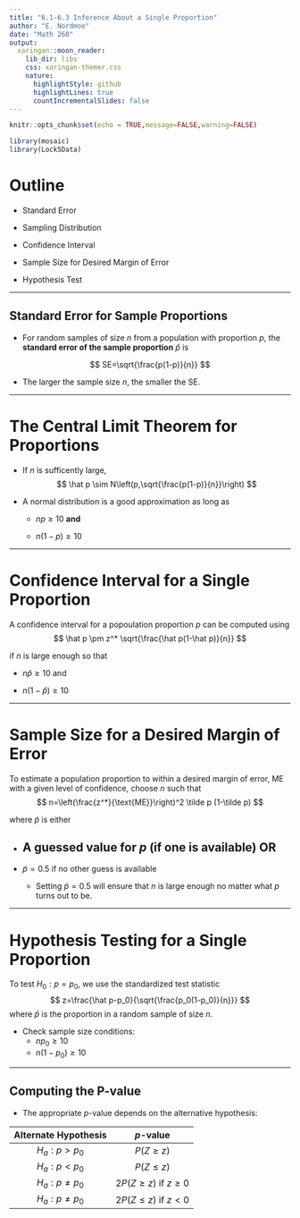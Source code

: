 ```yaml
---
title: "6.1-6.3 Inference About a Single Proportion"
author: "E. Nordmoe"
date: "Math 260"
output:
  xaringan::moon_reader:
    lib_dir: libs
    css: xaringan-themer.css
    nature:
      highlightStyle: github
      highlightLines: true
      countIncrementalSlides: false
---
```


```r
knitr::opts_chunk$set(echo = TRUE,message=FALSE,warning=FALSE)
```


```r
library(mosaic)
library(Lock5Data)
```

# Outline

* Standard Error

* Sampling Distribution

* Confidence Interval

* Sample Size for Desired Margin of Error

* Hypothesis Test

---

## Standard Error for Sample Proportions  


* For random samples of size $n$ from a population with proportion $p$, the **standard error of the sample proportion** $\hat p$ is

$$
SE=\sqrt{\frac{p(1-p)}{n}}
$$


* The larger the sample size $n$, the smaller the SE.

---

# The Central Limit Theorem for Proportions  

* If $n$ is sufficently large,
$$
\hat p \sim N\left(p,\sqrt{\frac{p(1-p)}{n}}\right)
$$

* A normal distribution is a good approximation as long as

  + $np\ge 10$ **and**

  + $n(1-p)\ge 10$

---

# Confidence Interval for a Single Proportion

A confidence interval for a popoulation proportion $p$ can be computed using  
$$
\hat p \pm z^* \sqrt{\frac{\hat p(1-\hat p)}{n}}
$$

if $n$ is large enough so that  

* $n\hat p\ge 10$ and  

* $n (1-\hat p)\ge 10$  

---

# Sample Size for a Desired Margin of Error  

To estimate a population proportion to within a desired margin of error, $\text{ME}$ with a given level of confidence, choose $n$ such that  
$$
n=\left(\frac{z^*}{\text{ME}}\right)^2 \tilde p (1-\tilde p)
$$

where $\tilde p$ is either  

* A guessed value for $p$ (if one is available) OR
--

* $\tilde p=0.5$ if no other guess is available

  +  Setting $\tilde p=0.5$ will ensure that $n$ is large enough no matter what $p$ turns out to be.  

---

# Hypothesis Testing for a Single Proportion  

To test $H_0:p=p_0$, we use the standardized test statistic 
$$
z=\frac{\hat p-p_0}{\sqrt{\frac{p_0(1-p_0)}{n}}}
$$
where $\hat p$ is the proportion in a random sample of size $n$.   

* Check sample size conditions:  
  + $np_0\ge 10$  
  + $n(1-p_0)\ge 10$  
  
---

## Computing the P-value  

* The appropriate $p$-value depends on the alternative hypothesis:  


| Alternate Hypothesis 	|         $p$-value        	|
|:--------------------:	|:------------------------:	|
| $H_a: p>p_0$         	|        $P(Z\ge z)$       	|
| $H_a: p < p_0$       	|        $P(Z\le z)$       	|
| $H_a:p\neq p_0$      	| $2P(Z\ge z)$ if $z\ge 0$ 	|
| $H_a:p\neq p_0$      	|   $2P(Z\le z)$ if $z<0$  	|

